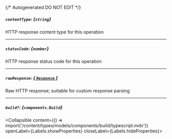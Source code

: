 {/* Autogenerated DO NOT EDIT  */}

##### `contentType`: *{`string`}*
HTTP response content type for this operation

---
##### `statusCode`: *{`number`}*
HTTP response status code for this operation

---
##### `rawResponse`: [*{ `Response` }*](https://developer.mozilla.org/en-US/docs/Web/API/Response)
Raw HTTP response; suitable for custom response parsing

---
##### `build?`: *{`components.Build`}*
<Collapsible content={() => import('/content/types/models/components/build/typescript.mdx')} openLabel={Labels.showProperties} closeLabel={Labels.hideProperties}>
</Collapsible>


